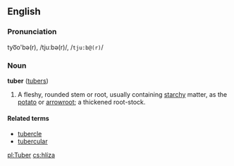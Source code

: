 ==English==
===Pronunciation===
tyo͞o'bə(r), /tjuːbə(r)/, /<tt>tju:b@(r)</tt>/

===Noun===
'''tuber''' ([[tubers]])

#A fleshy, rounded stem or root, usually containing [[starch]]y matter, as the [[potato]] or [[arrowroot]]; a thickened root-stock.

====Related terms====
*[[tubercle]]
*[[tubercular]]

[[pl:Tuber]]
[[cs:hlíza]]